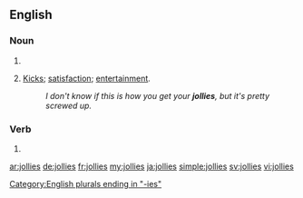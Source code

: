 ==English==

===Noun===
{{head|en|noun plural form}}

# {{plural of|jolly|lang=en}}
# {{lb|en|slang}} [[kicks|Kicks]]; [[satisfaction]]; [[entertainment]].
#: ''I don't know if this is how you get your '''jollies''', but it's pretty screwed up.''

===Verb===
{{head|en|verb form}}

# {{en-third-person singular of|jolly}}

[[Category:English plurals ending in "-ies"]]

[[ar:jollies]]
[[de:jollies]]
[[fr:jollies]]
[[my:jollies]]
[[ja:jollies]]
[[simple:jollies]]
[[sv:jollies]]
[[vi:jollies]]